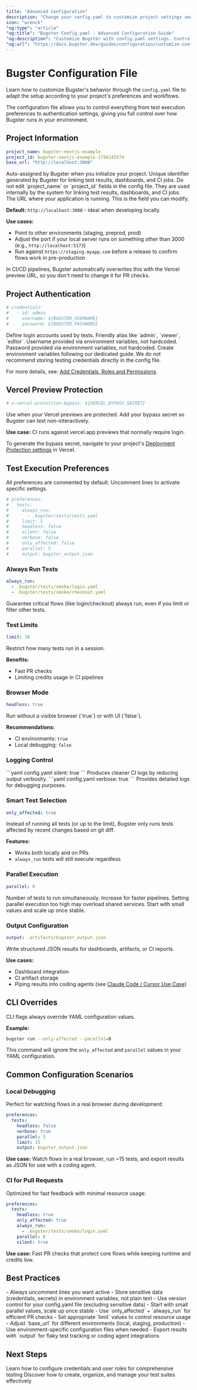 ```yaml
---
title: "Advanced Configuration"
description: "Change your config.yaml to customize project settings and test execution preferences"
icon: "wrench"
"og:type": "article"
"og:title": "Bugster Config.yaml - Advanced Configuration Guide"
"og:description": "Customize Bugster with config.yaml settings. Control test execution, authentication, parallel runs, environment URLs, and CI/CD preferences."
"og:url": "https://docs.bugster.dev/guides/configuration/customize-config-yaml"
---
```


# Bugster Configuration File

Learn how to customize Bugster's behavior through the `config.yaml` file to adapt the setup according to your project's preferences and workflows.

The configuration file allows you to control everything from test execution preferences to authentication settings, giving you full control over how Bugster runs in your environment.

## Project Information

```yaml config.yaml
project_name: bugster-nextjs-example
project_id: bugster-nextjs-example-1756145574
base_url: "http://localhost:3000"
```

<ResponseField name="project_name" type="string">
Auto-assigned by Bugster when you initialize your project.
</ResponseField>

<ResponseField name="project_id" type="string">
Unique identifier generated by Bugster for linking test results, dashboards, and CI jobs.
</ResponseField>

<Warning>
Do not edit `project_name` or `project_id` fields in the config file. They are used internally by the system for linking test results, dashboards, and CI jobs.
</Warning>

<ResponseField name="base_url" type="string">
The URL where your application is running. This is the field you can modify.

**Default:** `http://localhost:3000` - ideal when developing locally.

**Use cases:**
- Point to other environments (staging, preprod, prod)
- Adjust the port if your local server runs on something other than 3000 (e.g., `http://localhost:5173`)
- Run against `https://staging.myapp.com` before a release to confirm flows work in pre-production

<Note>
In CI/CD pipelines, Bugster automatically overwrites this with the Vercel preview URL, so you don't need to change it for PR checks.
</Note>
</ResponseField>

## Project Authentication

```yaml config.yaml
# credentials:
#   - id: admin
#     username: ${BUGSTER_USERNAME}
#     password: ${BUGSTER_PASSWORD}
```

<ResponseField name="credentials" type="array">
Define login accounts used by tests.

<Expandable title="Credentials Properties">
  <ResponseField name="id" type="string">
    Friendly alias like `admin`, `viewer`, `editor`.
  </ResponseField>
  
  <ResponseField name="username" type="string">
    Username provided via environment variables, not hardcoded.
  </ResponseField>
  
  <ResponseField name="password" type="string">
    Password provided via environment variables, not hardcoded.
  </ResponseField>
</Expandable>
</ResponseField>

<Tip>
Create environment variables following our dedicated guide. We do not recommend storing testing credentials directly in the config file.
</Tip>

For more details, see: [Add Credentials, Roles and Permissions](/guides/test-management/credentials-and-roles).

## Vercel Preview Protection

```yaml config.yaml
# x-vercel-protection-bypass: ${VERCEL_BYPASS_SECRET}
```

<ResponseField name="x-vercel-protection-bypass" type="string">
Use when your Vercel previews are protected. Add your bypass secret so Bugster can test non-interactively.

**Use case:** CI runs against vercel.app previews that normally require login.

To generate the bypass secret, navigate to your project's [Deployment Protection settings](https://vercel.com/d?to=%2F%5Bteam%5D%2F%5Bproject%5D%2Fsettings%2Fdeployment-protection&title=Deployment+Protection+settings) in Vercel.
</ResponseField>

## Test Execution Preferences

All preferences are commented by default. Uncomment lines to activate specific settings.

```yaml config.yaml
# preferences:
#   tests:
#     always_run:
#       - .bugster/tests/test1.yaml
#     limit: 5
#     headless: false
#     silent: false
#     verbose: false
#     only_affected: false
#     parallel: 5
#     output: bugster_output.json
```

### Always Run Tests

```yaml config.yaml
always_run:
  - .bugster/tests/smoke/login.yaml
  - .bugster/tests/smoke/checkout.yaml
```

<ResponseField name="always_run" type="array">
Guarantee critical flows (like login/checkout) always run, even if you limit or filter other tests.
</ResponseField>

### Test Limits

```yaml config.yaml
limit: 10
```

<ResponseField name="limit" type="integer">
Restrict how many tests run in a session.

**Benefits:**
- Fast PR checks
- Limiting credits usage in CI pipelines
</ResponseField>

### Browser Mode

```yaml config.yaml
headless: true
```

<ResponseField name="headless" type="boolean">
Run without a visible browser (`true`) or with UI (`false`).

**Recommendations:**
- CI environments: `true`
- Local debugging: `false`
</ResponseField>

### Logging Control

<Tabs>
<Tab title="Silent Mode">
```yaml config.yaml
silent: true
```

<ResponseField name="silent" type="boolean">
Produces cleaner CI logs by reducing output verbosity.
</ResponseField>
</Tab>

<Tab title="Verbose Mode">
```yaml config.yaml
verbose: true
```

<ResponseField name="verbose" type="boolean">
Provides detailed logs for debugging purposes.
</ResponseField>
</Tab>
</Tabs>

### Smart Test Selection

```yaml config.yaml
only_affected: true
```

<ResponseField name="only_affected" type="boolean">
Instead of running all tests (or up to the limit), Bugster only runs tests affected by recent changes based on git diff.

**Features:**
- Works both locally and on PRs
- `always_run` tests will still execute regardless
</ResponseField>

### Parallel Execution

```yaml config.yaml
parallel: 6
```

<ResponseField name="parallel" type="integer">
Number of tests to run simultaneously. Increase for faster pipelines.
</ResponseField>

<Warning>
Setting parallel execution too high may overload shared services. Start with small values and scale up once stable.
</Warning>

### Output Configuration

```yaml config.yaml
output: .artifacts/bugster_output.json
```

<ResponseField name="output" type="string">
Write structured JSON results for dashboards, artifacts, or CI reports.

**Use cases:**
- Dashboard integration
- CI artifact storage
- Piping results into coding agents (see [Claude Code / Cursor Use Case](/guides/coding-agents))
</ResponseField>

## CLI Overrides

<Info>
CLI flags always override YAML configuration values.
</Info>

**Example:**
```bash
bugster run --only-affected --parallel=8
```

This command will ignore the `only_affected` and `parallel` values in your YAML configuration.

## Common Configuration Scenarios

### Local Debugging

Perfect for watching flows in a real browser during development:

```yaml config.yaml
preferences:
  tests:
    headless: false
    verbose: true
    parallel: 5
    limit: 15
    output: bugster_output.json
```

**Use case:** Watch flows in a real browser, run ~15 tests, and export results as JSON for use with a coding agent.

### CI for Pull Requests

Optimized for fast feedback with minimal resource usage:

```yaml config.yaml
preferences:
  tests:
    headless: true
    only_affected: true
    always_run:
      - .bugster/tests/smoke/login.yaml
    parallel: 6
    silent: true
```

**Use case:** Fast PR checks that protect core flows while keeping runtime and credits low.

## Best Practices

<AccordionGroup>
<Accordion title="Configuration Management">
- Always uncomment lines you want active
- Store sensitive data (credentials, secrets) in environment variables, not plain text
- Use version control for your config.yaml file (excluding sensitive data)
</Accordion>

<Accordion title="Performance Optimization">
- Start with small parallel values, scale up once stable
- Use `only_affected` + `always_run` for efficient PR checks
- Set appropriate `limit` values to control resource usage
</Accordion>

<Accordion title="Environment Strategy">
- Adjust `base_url` for different environments (local, staging, production)
- Use environment-specific configuration files when needed
- Export results with `output` for flaky test tracking or coding agent integrations
</Accordion>
</AccordionGroup>

## Next Steps

<CardGroup cols={2}>
<Card title="Authentication Setup" icon="key" href="/guides/authentication">
  Learn how to configure credentials and user roles for comprehensive testing
</Card>

<Card title="Test Management" icon="list-check" href="/guides/test-management/test-crud">
  Discover how to create, organize, and manage your test suites effectively
</Card>
</CardGroup>
